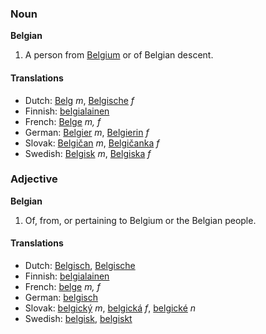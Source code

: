 ===Noun===
'''Belgian'''

#A person from [[Belgium]] or of Belgian descent.

====Translations====
*Dutch: [[Belg]] ''m'', [[Belgische]] ''f''
*Finnish: [[belgialainen]]
*French: [[Belge]] ''m, f''
*German: [[Belgier]] ''m'', [[Belgierin]] ''f''
*Slovak: [[Belgičan]] ''m'', [[Belgičanka]] ''f''
*Swedish: [[Belgisk]] ''m'', [[Belgiska]] ''f''

===Adjective===
'''Belgian'''

#Of, from, or pertaining to Belgium or the Belgian people.

====Translations====
*Dutch: [[Belgisch]], [[Belgische]]
*Finnish: [[belgialainen]]
*French: [[belge]] ''m, f''
*German: [[belgisch]]
*Slovak: [[belgický]] ''m'', [[belgická]] ''f'', [[belgické]] ''n''
*Swedish: [[belgisk]], [[belgiskt]]